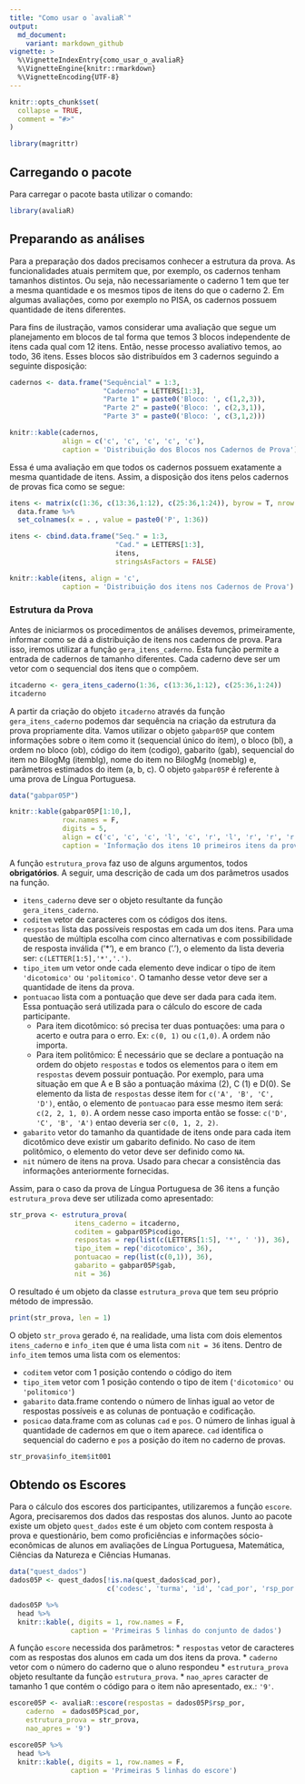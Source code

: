 ```yaml
---
title: "Como usar o `avaliaR`"
output:
  md_document:
    variant: markdown_github
vignette: >
  %\VignetteIndexEntry{como_usar_o_avaliaR}
  %\VignetteEngine{knitr::rmarkdown}
  %\VignetteEncoding{UTF-8}
---
```


```r
knitr::opts_chunk$set(
  collapse = TRUE,
  comment = "#>"
)

library(magrittr)

```

## Carregando o pacote
Para carregar o pacote basta utilizar o comando:
```r
library(avaliaR)
```


## Preparando as análises

Para a preparação dos dados precisamos conhecer a estrutura da prova. As 
funcionalidades atuais permitem que, por exemplo, os cadernos tenham tamanhos 
distintos. Ou seja, não necessariamente o caderno 1 tem que ter a mesma quantidade
e os mesmos tipos de itens do que o caderno 2. Em algumas avaliações, como por exemplo
no PISA, os cadernos possuem quantidade de itens diferentes.

Para fins de ilustração, vamos considerar uma avaliação que segue um planejamento
em blocos de tal forma que temos 3 blocos independente de itens cada qual com 12 itens.
Então, nesse processo avaliativo temos, ao todo, 36 itens. Esses blocos são distribuídos
em 3 cadernos seguindo a seguinte disposição:

```r
cadernos <- data.frame("Sequêncial" = 1:3,
                       "Caderno" = LETTERS[1:3],
                       "Parte 1" = paste0('Bloco: ', c(1,2,3)),
                       "Parte 2" = paste0('Bloco: ', c(2,3,1)),
                       "Parte 3" = paste0('Bloco: ', c(3,1,2)))

knitr::kable(cadernos, 
             align = c('c', 'c', 'c', 'c', 'c'),
             caption = 'Distribuição dos Blocos nos Cadernos de Prova')
```

Essa é uma avaliação em que todos os cadernos possuem exatamente a mesma 
quantidade de itens. Assim, a disposição dos itens pelos cadernos de provas 
fica como se segue:

```r

itens <- matrix(c(1:36, c(13:36,1:12), c(25:36,1:24)), byrow = T, nrow = 3)  %>%
  data.frame %>%
  set_colnames(x = . , value = paste0('P', 1:36))

itens <- cbind.data.frame("Seq." = 1:3,
                          "Cad." = LETTERS[1:3],
                          itens,
                          stringsAsFactors = FALSE)

knitr::kable(itens, align = 'c', 
             caption = 'Distribuição dos itens nos Cadernos de Prova')
```

### Estrutura da Prova

Antes de iniciarmos os procedimentos de análises devemos, primeiramente, 
informar como se dá a distribuição de itens nos cadernos de prova. Para 
isso, iremos utilizar a função `gera_itens_caderno`.  Esta função
permite a entrada de cadernos de tamanho diferentes. Cada caderno deve 
ser um vetor com o sequencial dos itens que o compõem. 

```r
itcaderno <- gera_itens_caderno(1:36, c(13:36,1:12), c(25:36,1:24))
itcaderno
```

A partir da criação do objeto `itcaderno` através da função `gera_itens_caderno`
podemos dar sequência na criação da estrutura da prova propriamente dita. Vamos
utilizar o objeto `gabpar05P` que contem informações sobre o item como 
it (sequencial único do item), o bloco (bl), a ordem no bloco (ob), 
código do item (codigo), gabarito (gab), sequencial do item no BilogMg (itemblg),
nome do item no BilogMg (nomeblg) e, parâmetros estimados do item (a, b, c).
O objeto `gabpar05P` é referente à uma prova de Língua Portuguesa.

```r
data("gabpar05P")
```

```r
knitr::kable(gabpar05P[1:10,], 
             row.names = F,
             digits = 5, 
             align = c('c', 'c', 'c', 'l', 'c', 'r', 'l', 'r', 'r', 'r'),
             caption = 'Informação dos itens 10 primeiros itens da prova')
```

A função `estrutura_prova` faz uso de alguns argumentos, todos **obrigatórios**.
A seguir, uma descrição de cada um dos parâmetros usados na função.

* `itens_caderno` deve ser o objeto resultante da função `gera_itens_caderno`.
* `coditem` vetor de caracteres com os códigos dos itens.
* `respostas` lista das possíveis respostas em cada um dos itens. Para uma questão 
de múltipla escolha com cinco alternativas e com possibilidade de resposta inválida ('*'),
e em branco ('.'), o elemento da lista deveria ser: `c(LETTER[1:5],'*','.')`.
* `tipo_item` um vetor onde cada elemento deve indicar o tipo de item `'dicotomico'` ou 
`'politomico'`. O tamanho desse vetor deve ser a quantidade de itens da prova.
* `pontuacao` lista com a pontuação que deve ser dada para cada item. Essa pontuação 
será utilizada para o cálculo do escore de cada participante. 
  + Para item dicotômico: só precisa ter duas pontuações: uma para o acerto e 
  outra para o erro. Ex: `c(0, 1)` ou `c(1,0)`. A ordem não importa.
  + Para item politômico: É necessário que se declare a pontuação na ordem do 
  objeto `respostas` e todos os elementos para o item em `respostas` devem possuir 
  pontuação. Por exemplo, para uma situação em que A e B são a pontuação máxima (2),
  C (1) e D(0). Se elemento da lista de `respostas` desse item for 
  `c('A', 'B', 'C', 'D')`, então, o elemento de `pontuacao` para esse mesmo item
  será: `c(2, 2, 1, 0)`. A ordem nesse caso importa então se fosse: 
  `c('D', 'C', 'B', 'A')` entao deveria ser `c(0, 1, 2, 2)`.
* `gabarito` vetor do tamanho da quantidade de itens onde para cada item dicotômico
deve existir um gabarito definido. No caso de item politômico, o elemento do vetor 
deve ser definido como `NA`.
* `nit` número de itens na prova. Usado para checar a consistência das informações
anteriormente fornecidas.

Assim, para o caso da prova de Língua Portuguesa de 36 itens a função 
`estrutura_prova` deve ser utilizada como apresentado:

```r
str_prova <- estrutura_prova(
                itens_caderno = itcaderno,
                coditem = gabpar05P$codigo,
                respostas = rep(list(c(LETTERS[1:5], '*', ' ')), 36),
                tipo_item = rep('dicotomico', 36),
                pontuacao = rep(list(c(0,1)), 36),
                gabarito = gabpar05P$gab,
                nit = 36)
```


O resultado é um objeto da classe `estrutura_prova` que tem seu próprio método 
de impressão. 

```r
print(str_prova, len = 1)
```

O objeto `str_prova` gerado é, na realidade, uma lista com dois 
elementos `itens_caderno` e `info_item` que é uma lista com `nit = 36`
itens. Dentro de `info_item` temos uma lista com os elementos:

* `coditem` vetor com 1 posição contendo o código do item 
* `tipo_item` vetor com 1 posição contendo o tipo de item (`'dicotomico'` ou `'politomico'`)
* `gabarito` data.frame contendo o número de linhas igual ao vetor de respostas possíveis e as 
colunas de pontuação e codificação.
* `posicao` data.frame com as colunas `cad` e `pos`.  O número de linhas igual à 
quantidade de cadernos em que o item aparece. `cad` identifica o sequencial do caderno
e `pos` a posição do item no caderno de provas.


```r
str_prova$info_item$it001
```

## Obtendo os Escores

Para o cálculo dos escores dos participantes, utilizaremos a função `escore`.
Agora, precisaremos dos dados das respostas dos alunos. Junto ao pacote existe
um objeto `quest_dados` este é um objeto com contem resposta à prova e questionário, 
bem como proficiências e informações sócio-econômicas de alunos em
avaliações de Língua Portuguesa, Matemática, Ciências da Natureza e Ciências
Humanas.

```r
data("quest_dados")
dados05P <- quest_dados[!is.na(quest_dados$cad_por),
                        c('codesc', 'turma', 'id', 'cad_por', 'rsp_por', 'profi_por')]
```

```r
dados05P %>% 
  head %>% 
  knitr::kable(, digits = 1, row.names = F, 
               caption = 'Primeiras 5 linhas do conjunto de dados')
```

A função `escore` necessida dos parâmetros:
* `respostas` vetor de caracteres com as respostas dos alunos em cada um dos itens da prova.
* `caderno` vetor com o número do caderno que o aluno respondeu
* `estrutura_prova` objeto resultante da função `estrutura_prova`.
* `nao_apres` caracter de tamanho 1 que contém o código para o item não apresentado, ex.: `'9'`.

```r
escore05P <- avaliaR::escore(respostas = dados05P$rsp_por,
    caderno  = dados05P$cad_por,
    estrutura_prova = str_prova,
    nao_apres = '9')
```


```r
escore05P %>% 
  head %>% 
  knitr::kable(, digits = 1, row.names = F, 
               caption = 'Primeiras 5 linhas do escore')
```


